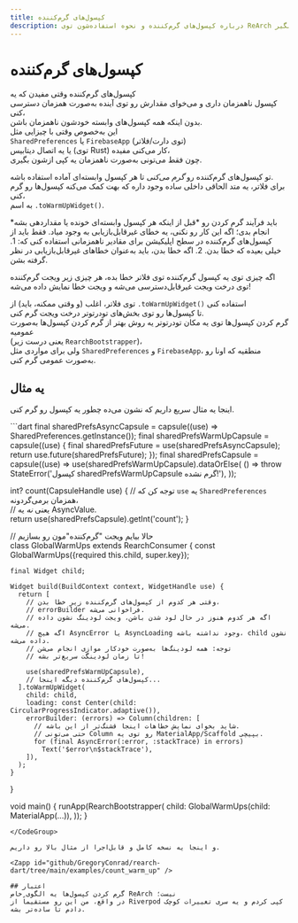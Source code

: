 ```yaml
---
title: کپسول‌های گرم‌کننده
description: درباره کپسول‌های گرم‌کننده و نحوه استفاده‌شون توی ReArch یاد بگیر.
---
```


# کپسول‌های گرم‌کننده
کپسول‌های گرم‌کننده وقتی مفیدن که یه  
کپسول ناهمزمان داری و می‌خوای مقدارش رو توی آینده به‌صورت همزمان دسترسی کنی،  
بدون اینکه همه کپسول‌های وابسته خودشون ناهمزمان باشن.  
این به‌خصوص وقتی با چیزایی مثل  
`SharedPreferences` یا `FirebaseApp` (توی دارت/فلاتر)  
یا یه اتصال دیتابیس (توی Rust) کار می‌کنی مفیده،  
چون فقط می‌تونی به‌صورت ناهمزمان یه کپی ازشون بگیری.

تو کپسول‌های گرم‌کننده رو *گرم می‌کنی* تا هر کپسول وابسته‌ای آماده استفاده باشه.  
برای فلاتر، یه متد الحاقی داخلی ساده وجود داره که بهت کمک می‌کنه کپسول‌ها رو گرم کنی،  
به اسم `.toWarmUpWidget()`.

<Warning>
باید فرآیند گرم کردن رو *قبل از اینکه هر کپسول وابسته‌ای خونده یا مقداردهی بشه* انجام بدی؛  
اگه این کار رو نکنی، یه خطای غیرقابل‌بازیابی به وجود میاد.
</Warning>

<Warning>
فقط باید از کپسول‌های گرم‌کننده در سطح اپلیکیشن برای مقادیر ناهمزمانی استفاده کنی که:  
1. خیلی بعیده که خطا بدن.  
2. اگه خطا بدن، باید به‌عنوان خطاهای غیرقابل‌بازیابی در نظر گرفته بشن.  

اگه چیزی توی یه کپسول گرم‌کننده توی فلاتر خطا بده، هر چیزی زیر ویجت گرم‌کننده  
توی درخت ویجت غیرقابل‌دسترسی می‌شه و ویجت خطا نمایش داده می‌شه!
</Warning>

توی فلاتر، اغلب (و وقتی ممکنه، باید) از `.toWarmUpWidget()` استفاده کنی  
تا کپسول‌ها رو توی بخش‌های تودرتوتر درخت ویجت گرم کنی.  
گرم کردن کپسول‌ها توی یه مکان تودرتوتر یه روش بهتر از گرم کردن کپسول‌ها به‌صورت عمومیه  
(یعنی درست زیر `RearchBootstrapper`)،  
ولی برای مواردی مثل `SharedPreferences` و `FirebaseApp`، منطقیه که اونا رو به‌صورت عمومی گرم کنی.

## یه مثال
اینجا یه مثال سریع داریم که نشون می‌ده چطور یه کپسول رو گرم کنی.

<CodeGroup title="گرم کردن کپسول‌های گرم‌کننده ناهمزمان">
  ```dart
  final sharedPrefsAsyncCapsule = capsule((use) => SharedPreferences.getInstance());
  final sharedPrefsWarmUpCapsule = capsule((use) {
    final sharedPrefsFuture = use(sharedPrefsAsyncCapsule);
    return use.future(sharedPrefsFuture);
  });
  final sharedPrefsCapsule = capsule((use) => use(sharedPrefsWarmUpCapsule).dataOrElse(
    () => throw StateError('کپسول sharedPrefsWarmUpCapsule گرم نشده!'),
  ));

  int? count(CapsuleHandle use) {
    // توجه کن که `use` یه `SharedPreferences` همزمان برمی‌گردونه،  
    // یعنی *نه* یه AsyncValue<SharedPreferences>.  
    return use(sharedPrefsCapsule).getInt('count');
  }

  // حالا بیایم ویجت "گرم‌کننده"مون رو بسازیم  
  class GlobalWarmUps extends RearchConsumer {
    const GlobalWarmUps({required this.child, super.key});

    final Widget child;
    
    Widget build(BuildContext context, WidgetHandle use) {
      return [
        // وقتی هر کدوم از کپسول‌های گرم‌کننده زیر خطا بدن،  
        // errorBuilder فراخوانی می‌شه.  
        // اگه هر کدوم هنوز در حال لود شدن باشن، ویجت لودینگ نشون داده می‌شه.  
        // اگه هیچ AsyncError یا AsyncLoading وجود نداشته باشه، child نشون داده می‌شه.  
        // توجه: همه لودینگ‌ها به‌صورت خودکار موازی انجام می‌شن  
        // تا زمان لودینگت سریع‌تر بشه!  

        use(sharedPrefsWarmUpCapsule),
        // کپسول‌های گرم‌کننده دیگه اینجا...  
      ].toWarmUpWidget(
        child: child,
        loading: const Center(child: CircularProgressIndicator.adaptive()),
        errorBuilder: (errors) => Column(children: [
          // شاید بخوای نمایش خطاهات اینجا قشنگ‌تر از این باشه.  
          // حتی می‌تونی Column رو توی یه MaterialApp/Scaffold بپیچی.  
          for (final AsyncError(:error, :stackTrace) in errors)
            Text('$error\n$stackTrace'),
        ]),
      );
    }
  }

  void main() {
    runApp(RearchBootstrapper(
      child: GlobalWarmUps(child: MaterialApp(...)),
    ));
  }
  ```
</CodeGroup>

و اینجا یه نسخه کامل و قابل‌اجرا از مثال بالا رو داریم.

<Zapp id="github/GregoryConrad/rearch-dart/tree/main/examples/count_warm_up" />

## اعتبار
گرم کردن کپسول‌ها یه الگوی خاص ReArch نیست؛  
در واقع، من این رو مستقیماً از Riverpod کپی کردم و یه سری تغییرات کوچک دادم تا ساده‌تر بشه.
